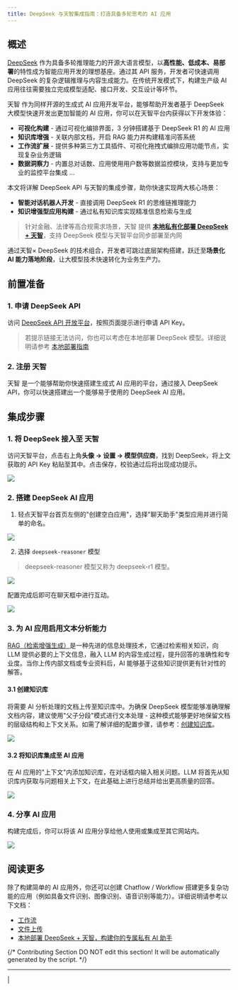 ```yaml
---
title: DeepSeek 与天智集成指南：打造具备多轮思考的 AI 应用
---
```



## 概述

[DeepSeek](https://www.deepseek.com/) 作为具备多轮推理能力的开源大语言模型，以**高性能、低成本、易部署**的特性成为智能应用开发的理想基座。通过其 API 服务，开发者可快速调用 DeepSeek 的复杂逻辑推理与内容生成能力。在传统开发模式下，构建生产级 AI 应用往往需要独立完成模型适配、接口开发、交互设计等环节。

天智 作为同样开源的生成式 AI 应用开发平台，能够帮助开发者基于 DeepSeek 大模型快速开发出更加智能的 AI 应用，你可以在天智平台内获得以下开发体验：

* **可视化构建** - 通过可视化编排界面，3 分钟搭建基于 DeepSeek R1 的 AI 应用
* **知识库增强** - 关联内部文档，开启 RAG 能力并构建精准问答系统
* **工作流扩展** - 提供多种第三方工具插件、可视化拖拽式编排应用功能节点，实现复杂业务逻辑
* **数据洞察力** - 内置总对话数、应用使用用户数等数据监控模块，支持与更加专业的监控平台集成 ...

本文将详解 DeepSeek API 与天智的集成步骤，助你快速实现两大核心场景：

* **智能对话机器人开发** - 直接调用 DeepSeek R1 的思维链推理能力
* **知识增强型应用构建** - 通过私有知识库实现精准信息检索与生成

> 针对金融、法律等高合规需求场景，天智 提供 [**本地私有化部署 DeepSeek + 天智**](broken-reference)，支持 DeepSeek 模型与天智平台同步部署至内网

通过天智× DeepSeek 的技术组合，开发者可跳过底层架构搭建，跃迁至**场景化 AI 能力落地阶段**，让大模型技术快速转化为业务生产力。

## 前置准备

### 1. 申请 DeepSeek API

访问 [DeepSeek API 开放平台](https://platform.deepseek.com/)，按照页面提示进行申请 API Key。

> 若提示链接无法访问，你也可以考虑在本地部署 DeepSeek 模型。详细说明请参考 [本地部署指南](broken-reference)

### 2. 注册 天智

天智 是一个能够帮助你快速搭建生成式 AI 应用的平台，通过接入 DeepSeek API，你可以快速搭建出一个能够易于使用的 DeepSeek AI 应用。

## 集成步骤

### 1. 将 DeepSeek 接入至 天智

访问天智平台，点击右上角**头像 → 设置 → 模型供应商**，找到 DeepSeek，将上文获取的 API Key 粘贴至其中。点击保存，校验通过后将出现成功提示。

![](https://assets-docs.dify.ai/2025/01/a7d6b4e05a3c9d85d0cb42f4dd018bc8.png)

### 2. 搭建 DeepSeek AI 应用

1. 轻点天智平台首页左侧的"创建空白应用"，选择"聊天助手"类型应用并进行简单的命名。

![](https://assets-docs.dify.ai/2025/01/7f56bc3c836c7248043b656fa95e474e.png)

2. 选择 `deepseek-reasoner` 模型

> deepseek-reasoner 模型又称为 deepseek-r1 模型。

![](https://assets-docs.dify.ai/2025/01/de134c6285985fe1552223eb33641b9f.png)

配置完成后即可在聊天框中进行互动。

![](https://assets-docs.dify.ai/2025/01/3760e9a0cb7c2070978134d8f7f13929.png)

### 3. 为 AI 应用启用文本分析能力

[RAG（检索增强生成）](https://docs.dify.ai/zh-hans/learn-more/extended-reading/retrieval-augment)是一种先进的信息处理技术，它通过检索相关知识，向 LLM 提供必要的上下文信息，融入 LLM 的内容生成过程，提升回答的准确性和专业度。当你上传内部文档或专业资料后，AI 能够基于这些知识提供更有针对性的解答。

#### 3.1 创建知识库

将需要 AI 分析处理的文档上传至知识库中。为确保 DeepSeek 模型能够准确理解文档内容，建议使用"父子分段"模式进行文本处理 - 这种模式能够更好地保留文档的层级结构和上下文关系。如需了解详细的配置步骤，请参考：[创建知识库](https://docs.dify.ai/zh-hans/guides/knowledge-base/create-knowledge-and-upload-documents)。

![](https://assets-docs.dify.ai/2025/01/f38af53d2b124391e2ea32f29da7d87d.png)

#### 3.2 将知识库集成至 AI 应用

在 AI 应用的"上下文"内添加知识库，在对话框内输入相关问题。LLM 将首先从知识库内获取与问题相关上下文，在此基础上进行总结并给出更高质量的回答。

![](https://assets-docs.dify.ai/2025/01/4254ec131fece172a59304414a060f4e.png)

### 4. 分享 AI 应用

构建完成后，你可以将该 AI 应用分享给他人使用或集成至其它网站内。

![](https://assets-docs.dify.ai/2025/01/d32857964683b48027d20d029e7e06c0.png)

## 阅读更多

除了构建简单的 AI 应用外，你还可以创建 Chatflow / Workflow 搭建更多复杂功能的应用（例如具备文件识别、图像识别、语音识别等能力）。详细说明请参考以下文档：

* [工作流](https://docs.dify.ai/zh-hans/guides/workflow)
* [文件上传](https://docs.dify.ai/zh-hans/guides/workflow/file-upload)
* [本地部署 DeepSeek + 天智，构建你的专属私有 AI 助手](broken-reference)

{/*
Contributing Section
DO NOT edit this section!
It will be automatically generated by the script.
*/}

---

[  ](https://github.com/langgenius/dify-docs/edit/main/zh-hans/learn-more/use-cases/integrate-deepseek-to-build-an-ai-app.mdx) | [  ](https://github.com/langgenius/dify-docs/issues/new?template=docs.yml)

